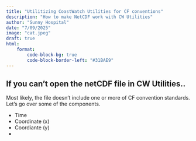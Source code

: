 ```yaml
---
title: "Utilitizing CoastWatch Utilities for CF conventions"
description: "How to make NetCDF work with CW Utilities"
author: "Sunny Hospital"
date: "7/09/2025"
image: "cat.jpeg"
draft: true
html:
    format:
        code-block-bg: true
        code-block-border-left: "#31BAE9"
---
```


## If you can't open the netCDF file in CW Utilities..

Most likely, the file doesn't include one or more of CF convention standards.
Let's go over some of the components.

* Time 
* Coordinate (x)
* Coordiante (y)
* 


